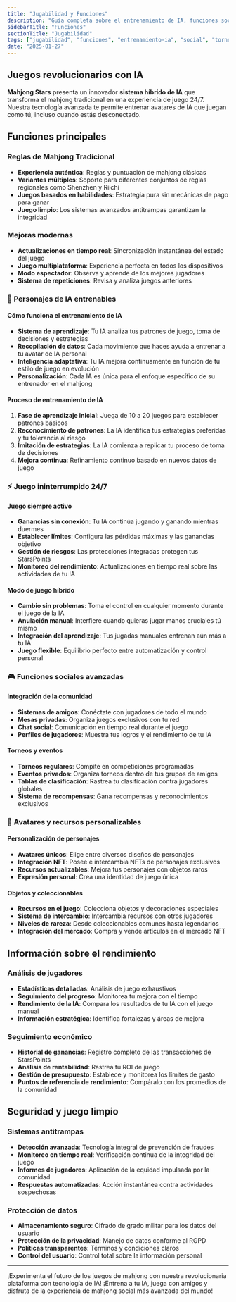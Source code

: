 ```yaml
---
title: "Jugabilidad y Funciones"
description: "Guía completa sobre el entrenamiento de IA, funciones sociales, torneos y capacidades de la plataforma"
sidebarTitle: "Funciones"
sectionTitle: "Jugabilidad"
tags: ["jugabilidad", "funciones", "entrenamiento-ia", "social", "torneos"]
date: "2025-01-27"
---
```


## Juegos revolucionarios con IA

**Mahjong Stars** presenta un innovador **sistema híbrido de IA** que transforma el mahjong tradicional en una experiencia de juego 24/7. Nuestra tecnología avanzada te permite entrenar avatares de IA que juegan como tú, incluso cuando estás desconectado.

## Funciones principales

### Reglas de Mahjong Tradicional
- **Experiencia auténtica**: Reglas y puntuación de mahjong clásicas
- **Variantes múltiples**: Soporte para diferentes conjuntos de reglas regionales como Shenzhen y Riichi
- **Juegos basados en habilidades**: Estrategia pura sin mecánicas de pago para ganar
- **Juego limpio**: Los sistemas avanzados antitrampas garantizan la integridad

### Mejoras modernas
- **Actualizaciones en tiempo real**: Sincronización instantánea del estado del juego
- **Juego multiplataforma**: Experiencia perfecta en todos los dispositivos
- **Modo espectador**: Observa y aprende de los mejores jugadores
- **Sistema de repeticiones**: Revisa y analiza juegos anteriores

### 🤖 Personajes de IA entrenables

#### Cómo funciona el entrenamiento de IA
- **Sistema de aprendizaje**: Tu IA analiza tus patrones de juego, toma de decisiones y estrategias
- **Recopilación de datos**: Cada movimiento que haces ayuda a entrenar a tu avatar de IA personal
- **Inteligencia adaptativa**: Tu IA mejora continuamente en función de tu estilo de juego en evolución
- **Personalización**: Cada IA es única para el enfoque específico de su entrenador en el mahjong

#### Proceso de entrenamiento de IA
1. **Fase de aprendizaje inicial**: Juega de 10 a 20 juegos para establecer patrones básicos
2. **Reconocimiento de patrones**: La IA identifica tus estrategias preferidas y tu tolerancia al riesgo
3. **Imitación de estrategias**: La IA comienza a replicar tu proceso de toma de decisiones
4. **Mejora continua**: Refinamiento continuo basado en nuevos datos de juego

### ⚡ Juego ininterrumpido 24/7

#### Juego siempre activo
- **Ganancias sin conexión**: Tu IA continúa jugando y ganando mientras duermes
- **Establecer límites**: Configura las pérdidas máximas y las ganancias objetivo
- **Gestión de riesgos**: Las protecciones integradas protegen tus StarsPoints
- **Monitoreo del rendimiento**: Actualizaciones en tiempo real sobre las actividades de tu IA

#### Modo de juego híbrido
- **Cambio sin problemas**: Toma el control en cualquier momento durante el juego de la IA
- **Anulación manual**: Interfiere cuando quieras jugar manos cruciales tú mismo
- **Integración del aprendizaje**: Tus jugadas manuales entrenan aún más a tu IA
- **Juego flexible**: Equilibrio perfecto entre automatización y control personal

### 🎮 Funciones sociales avanzadas

#### Integración de la comunidad
- **Sistemas de amigos**: Conéctate con jugadores de todo el mundo
- **Mesas privadas**: Organiza juegos exclusivos con tu red
- **Chat social**: Comunicación en tiempo real durante el juego
- **Perfiles de jugadores**: Muestra tus logros y el rendimiento de tu IA

#### Torneos y eventos
- **Torneos regulares**: Compite en competiciones programadas
- **Eventos privados**: Organiza torneos dentro de tus grupos de amigos
- **Tablas de clasificación**: Rastrea tu clasificación contra jugadores globales
- **Sistema de recompensas**: Gana recompensas y reconocimientos exclusivos

### 🎨 Avatares y recursos personalizables

#### Personalización de personajes
- **Avatares únicos**: Elige entre diversos diseños de personajes
- **Integración NFT**: Posee e intercambia NFTs de personajes exclusivos
- **Recursos actualizables**: Mejora tus personajes con objetos raros
- **Expresión personal**: Crea una identidad de juego única

#### Objetos y coleccionables
- **Recursos en el juego**: Colecciona objetos y decoraciones especiales
- **Sistema de intercambio**: Intercambia recursos con otros jugadores
- **Niveles de rareza**: Desde coleccionables comunes hasta legendarios
- **Integración del mercado**: Compra y vende artículos en el mercado NFT

## Información sobre el rendimiento

### Análisis de jugadores
- **Estadísticas detalladas**: Análisis de juego exhaustivos
- **Seguimiento del progreso**: Monitorea tu mejora con el tiempo
- **Rendimiento de la IA**: Compara los resultados de tu IA con el juego manual
- **Información estratégica**: Identifica fortalezas y áreas de mejora

### Seguimiento económico
- **Historial de ganancias**: Registro completo de las transacciones de StarsPoints
- **Análisis de rentabilidad**: Rastrea tu ROI de juego
- **Gestión de presupuesto**: Establece y monitorea los límites de gasto
- **Puntos de referencia de rendimiento**: Compáralo con los promedios de la comunidad

## Seguridad y juego limpio

### Sistemas antitrampas
- **Detección avanzada**: Tecnología integral de prevención de fraudes
- **Monitoreo en tiempo real**: Verificación continua de la integridad del juego
- **Informes de jugadores**: Aplicación de la equidad impulsada por la comunidad
- **Respuestas automatizadas**: Acción instantánea contra actividades sospechosas

### Protección de datos
- **Almacenamiento seguro**: Cifrado de grado militar para los datos del usuario
- **Protección de la privacidad**: Manejo de datos conforme al RGPD
- **Políticas transparentes**: Términos y condiciones claros
- **Control del usuario**: Control total sobre la información personal

---

¡Experimenta el futuro de los juegos de mahjong con nuestra revolucionaria plataforma con tecnología de IA! ¡Entrena a tu IA, juega con amigos y disfruta de la experiencia de mahjong social más avanzada del mundo!